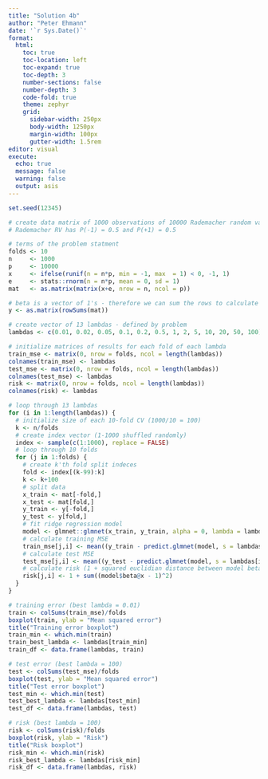 ```yaml
---
title: "Solution 4b"
author: "Peter Ehmann"
date: '`r Sys.Date()`'
format:
  html:
    toc: true
    toc-location: left
    toc-expand: true
    toc-depth: 3
    number-sections: false
    number-depth: 3
    code-fold: true
    theme: zephyr
    grid:
      sidebar-width: 250px
      body-width: 1250px
      margin-width: 100px
      gutter-width: 1.5rem
editor: visual
execute: 
  echo: true
  message: false
  warning: false
  output: asis
---
```


```r
set.seed(12345)

# create data matrix of 1000 observations of 10000 Rademacher random variables
# Rademacher RV has P(-1) = 0.5 and P(+1) = 0.5

# terms of the problem statment
folds <- 10
n     <- 1000
p     <- 10000
x     <- ifelse(runif(n = n*p, min = -1, max  = 1) < 0, -1, 1)
e     <- stats::rnorm(n = n*p, mean = 0, sd = 1)
mat   <- as.matrix(matrix(x+e, nrow = n, ncol = p))

# beta is a vector of 1's - therefore we can sum the rows to calculate Y
y <- as.matrix(rowSums(mat))

# create vector of 13 lambdas - defined by problem
lambdas <- c(0.01, 0.02, 0.05, 0.1, 0.2, 0.5, 1, 2, 5, 10, 20, 50, 100)

# initialize matrices of results for each fold of each lambda
train_mse <- matrix(0, nrow = folds, ncol = length(lambdas))
colnames(train_mse) <- lambdas
test_mse <- matrix(0, nrow = folds, ncol = length(lambdas))
colnames(test_mse) <- lambdas
risk <- matrix(0, nrow = folds, ncol = length(lambdas))
colnames(risk) <- lambdas

# loop through 13 lambdas
for (i in 1:length(lambdas)) {
  # initialize size of each 10-fold CV (1000/10 = 100)
  k <- n/folds
  # create index vector (1-1000 shuffled randomly)
  index <- sample(c(1:1000), replace = FALSE)
  # loop through 10 folds
  for (j in 1:folds) {
    # create k'th fold split indeces
    fold <- index[(k-99):k]
    k <- k+100
    # split data
    x_train <- mat[-fold,]
    x_test <- mat[fold,]
    y_train <- y[-fold,]
    y_test <- y[fold,]
    # fit ridge regression model
    model <- glmnet::glmnet(x_train, y_train, alpha = 0, lambda = lambdas[i])
    # calculate training MSE
    train_mse[j,i] <- mean((y_train - predict.glmnet(model, s = lambdas[i], newx = x_train))^2)
    # calculate test MSE
    test_mse[j,i] <- mean((y_test - predict.glmnet(model, s = lambdas[i], newx = x_test))^2)
    # calculate risk (1 + squared euclidian distance between model beta's & vector of 1's)
    risk[j,i] <- 1 + sum((model$beta@x - 1)^2)
  }
}

# training error (best lambda = 0.01)
train <- colSums(train_mse)/folds
boxplot(train, ylab = "Mean squared error")
title("Training error boxplot")
train_min <- which.min(train)
train_best_lambda <- lambdas[train_min]
train_df <- data.frame(lambdas, train)

# test error (best lambda = 100)
test <- colSums(test_mse)/folds
boxplot(test, ylab = "Mean squared error")
title("Test error boxplot")
test_min <- which.min(test)
test_best_lambda <- lambdas[test_min]
test_df <- data.frame(lambdas, test)

# risk (best lambda = 100)
risk <- colSums(risk)/folds
boxplot(risk, ylab = "Risk")
title("Risk boxplot")
risk_min <- which.min(risk)
risk_best_lambda <- lambdas[risk_min]
risk_df <- data.frame(lambdas, risk)

```
